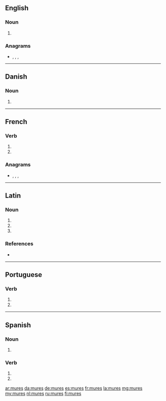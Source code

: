 {{also|murés|mûres|Mureș}}
==English==

===Noun===
{{head|en|noun plural form}}

# {{plural of|mure|lang=en}}

===Anagrams===
* {{l|en|murse}}, {{l|en|Remus}}, {{l|en|serum}}, {{l|en|Sumer}}

----

==Danish==

===Noun===
{{head|da|noun form|g=c}}

# {{genitive plural indefinite of|mur|lang=da}}

----

==French==

===Verb===
{{fr-verb-form}}

# {{inflection of|murer||2|s|pres|indc|lang=fr}}
# {{inflection of|murer||2|s|pres|subj|lang=fr}}

===Anagrams===
* {{l|fr|meurs}}, {{l|fr|muser}}, {{l|fr|sérum}}, {{l|fr|Sumer}}

----

==Latin==

===Noun===
{{la-noun-form|murēs}}

# {{inflection of|mūs||nom|p|lang=la}}
# {{inflection of|mūs||acc|p|lang=la}}
# {{inflection of|mūs||voc|p|lang=la}}

===References===
* {{R:du Cange}}

----

==Portuguese==

===Verb===
{{pt-verb-form}}

# {{pt-verb form of|murar|ar|imperative|negative|singular|second}}
# {{pt-verb form of|murar|ar|subjunctive|present|singular|second}}

----

==Spanish==

===Noun===
{{head|es|noun form|g=m-p}}

# {{plural of|mur|lang=es}}

===Verb===
{{es-verb-form}}

# {{es-verb form of|ending=ar|mood=imperative|sense=negative|pers=2|formal=no|number=singular|murar}}
# {{es-verb form of|ending=ar|mood=subjunctive|tense=present|pers=2|formal=no|number=singular|murar}}

[[ar:mures]]
[[da:mures]]
[[de:mures]]
[[es:mures]]
[[fr:mures]]
[[la:mures]]
[[mg:mures]]
[[my:mures]]
[[nl:mures]]
[[ru:mures]]
[[fi:mures]]